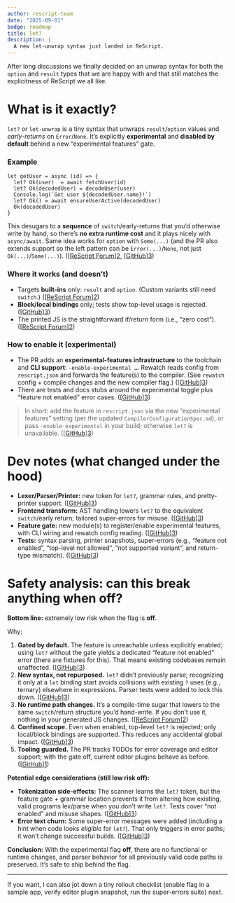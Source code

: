 ```yaml
---
author: rescript-team
date: "2025-09-01"
badge: roadmap
title: let?
description: |
  A new let-unwrap syntax just landed in ReScript.
---
```


After long discussions we finally decided on an unwrap syntax for both the `option` and `result` types that we are happy with and that still matches the explicitness of ReScript we all like.

# What is it exactly?

`let?` or `let-unwrap` is a tiny syntax that unwraps `result`/`option` values and *early-returns* on `Error`/`None`. It’s explicitly **experimental** and **disabled by default** behind a new “experimental features” gate.

### Example

```rescript
let getUser = async (id) => {
  let? Ok(user)  = await fetchUser(id)
  let? Ok(decodedUser) = decodeUser(user)
  Console.log(`Got user ${decodedUser.name}!`)
  let? Ok() = await ensureUserActive(decodedUser)
  Ok(decodedUser)
}
```

This desugars to a **sequence** of `switch`/early-returns that you’d otherwise write by hand, so there’s **no extra runtime cost** and it plays nicely with `async/await`. Same idea works for `option` with `Some(...)` (and the PR also extends support so the left pattern can be `Error(...)`/`None`, not just `Ok(...)`/`Some(...)`). ([[ReScript Forum](https://forum.rescript-lang.org/t/proposing-new-syntax-for-zero-cost-unwrapping-options-results/6227)][2], [[GitHub](https://github.com/rescript-lang/rescript/pull/7582/files)][3])

### Where it works (and doesn’t)

* Targets **built-ins** only: `result` and `option`. (Custom variants still need `switch`.) ([[ReScript Forum](https://forum.rescript-lang.org/t/proposing-new-syntax-for-zero-cost-unwrapping-options-results/6227)][2])
* **Block/local bindings** only; tests show top-level usage is rejected. ([[GitHub](https://github.com/rescript-lang/rescript/pull/7582/files)][3])
* The printed JS is the straightforward if/return form (i.e., “zero cost”). ([[ReScript Forum](https://forum.rescript-lang.org/t/proposing-new-syntax-for-zero-cost-unwrapping-options-results/6227)][2])

### How to enable it (experimental)

* The PR adds an **experimental-features infrastructure** to the toolchain and **CLI support**: `-enable-experimental …`. Rewatch reads config from `rescript.json` and forwards the feature(s) to the compiler. (See `rewatch` config + compile changes and the new compiler flag.) ([[GitHub](https://github.com/rescript-lang/rescript/pull/7582/files)][3])
* There are tests and docs stubs around the experimental toggle plus “feature not enabled” error cases. ([[GitHub](https://github.com/rescript-lang/rescript/pull/7582/files)][3])

> In short: add the feature in `rescript.json` via the new “experimental features” setting (per the updated `CompilerConfigurationSpec.md`), or pass `-enable-experimental` in your build; otherwise `let?` is unavailable. ([[GitHub](https://github.com/rescript-lang/rescript/pull/7582/files)][3])

# Dev notes (what changed under the hood)

* **Lexer/Parser/Printer:** new token for `let?`, grammar rules, and pretty-printer support. ([[GitHub](https://github.com/rescript-lang/rescript/pull/7582/files)][3])
* **Frontend transform:** AST handling lowers `let?` to the equivalent `switch`/early return; tailored super-errors for misuse. ([[GitHub](https://github.com/rescript-lang/rescript/pull/7582/files)][3])
* **Feature gate:** new module(s) to register/enable experimental features, with CLI wiring and rewatch config reading. ([[GitHub](https://github.com/rescript-lang/rescript/pull/7582/files)][3])
* **Tests:** syntax parsing, printer snapshots, super-errors (e.g., “feature not enabled”, “top-level not allowed”, “not supported variant”, and return-type mismatch). ([[GitHub](https://github.com/rescript-lang/rescript/pull/7582/files)][3])

# Safety analysis: can this break anything when **off**?

**Bottom line:** extremely low risk when the flag is **off**.

Why:

1. **Gated by default.** The feature is unreachable unless explicitly enabled; using `let?` without the gate yields a dedicated “feature not enabled” error (there are fixtures for this). That means existing codebases remain unaffected. ([[GitHub](https://github.com/rescript-lang/rescript/pull/7582/files)][3])
2. **New syntax, not repurposed.** `let?` didn’t previously parse; recognizing it only at a `let` binding start avoids collisions with existing `?` uses (e.g., ternary) elsewhere in expressions. Parser tests were added to lock this down. ([[GitHub](https://github.com/rescript-lang/rescript/pull/7582/files)][3])
3. **No runtime path changes.** It’s a compile-time sugar that lowers to the same `switch`/return structure you’d hand-write. If you don’t use it, nothing in your generated JS changes. ([[ReScript Forum](https://forum.rescript-lang.org/t/proposing-new-syntax-for-zero-cost-unwrapping-options-results/6227)][2])
4. **Confined scope.** Even when enabled, top-level `let?` is rejected; only local/block bindings are supported. This reduces any accidental global impact. ([[GitHub](https://github.com/rescript-lang/rescript/pull/7582/files)][3])
5. **Tooling guarded.** The PR tracks TODOs for error coverage and editor support; with the gate off, current editor plugins behave as before. ([[GitHub](https://github.com/rescript-lang/rescript/pull/7582)][1])

**Potential edge considerations (still low risk off):**

* **Tokenization side-effects:** The scanner learns the `let?` token, but the feature gate + grammar location prevents it from altering how existing, valid programs lex/parse when you don’t write `let?`. Tests cover “not enabled” and misuse shapes. ([[GitHub](https://github.com/rescript-lang/rescript/pull/7582/files)][3])
* **Error text churn:** Some super-error messages were added (including a hint when code looks *eligible* for `let?`). That only triggers in error paths; it won’t change successful builds. ([[GitHub](https://github.com/rescript-lang/rescript/pull/7582/files)][3])

**Conclusion:** With the experimental flag **off**, there are no functional or runtime changes, and parser behavior for all previously valid code paths is preserved. It’s safe to ship behind the flag.

---

If you want, I can also jot down a tiny rollout checklist (enable flag in a sample app, verify editor plugin snapshot, run the super-errors suite) next.

[1]: https://github.com/rescript-lang/rescript/pull/7582 "PoC of let? by zth · Pull Request #7582 · rescript-lang/rescript · GitHub"
[2]: https://forum.rescript-lang.org/t/proposing-new-syntax-for-zero-cost-unwrapping-options-results/6227 "Proposing new syntax for zero-cost unwrapping options/results - Development - ReScript Forum"
[3]: https://github.com/rescript-lang/rescript/pull/7582/files "PoC of let? by zth · Pull Request #7582 · rescript-lang/rescript · GitHub"